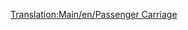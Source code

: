 [[Translation:Main/en/Passenger Carriage]]{{Template:Vagoni/It|NormalCost=€ 2.894
|Picture= [[File:en/Passengercarriage.png]] [[File:en/Passengercarriagex.png]] [[File:en/Passengercarriagetoyland.png]]
|Name=Carrozza passeggeri
|NormalWeight=25 / 27 t
|NormalCapacity=40 passeggeri
|MonoCost="
|MonoWeight=25 / 27 t
|MonoCapacity=45 passeggeri
|MagCost="
|MagWeight=25 / 27 t
|MagCapacity=47 passeggeri
|Descrizione=Esattamente il tipico mezzo adibito al trasporto passeggeri. È costituito da una struttura leggera con panche all'interno. Sulle panche le persone si siedono e si addormentano, leggono o conversano finché non raggiungono la loro destinazione.
}}
